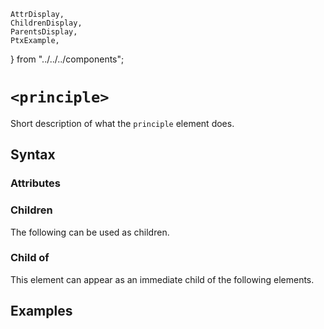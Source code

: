     AttrDisplay,
    ChildrenDisplay,
    ParentsDisplay,
    PtxExample,
} from "../../../components";

# `<principle>`

Short description of what the `principle` element does.

## Syntax

### Attributes

<AttrDisplay name="principle" />

### Children

The following can be used as children.

<ChildrenDisplay name="principle" />

### Child of

This element can appear as an immediate child of the following elements.

<ParentsDisplay name="principle" />

## Examples

    